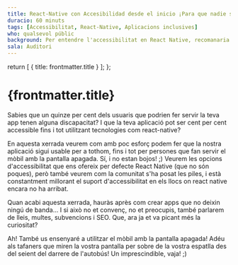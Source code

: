 ```yaml
---
title: React-Native con Accesibilidad desde el inicio ¡Para que nadie se quede sin tocar tu app!
duracio: 60 minuts
tags: [Accessibilitat, React-Native, Aplicacions inclusives]
who: qualsevol públic
background: Per entendre l'accessibilitat en React Native, recomanaria tenir cert nivell en aquesta matèria, però com que ensenyaré altres coses com el maneig de l'app amb lector de pantalla, tampoc és imprescindible. Crec que tothom pot emportar-se alguna cosa d'aquesta xerrada.
sala: Auditori
---
```



  return [
    { title: frontmatter.title }
  ];
};

<Tags tags={frontmatter.tags} sala={frontmatter.sala} />

# {frontmatter.title}

Sabies que un quinze per cent dels usuaris que podrien fer servir la teva app tenen alguna discapacitat? I que la teva aplicació pot ser cent per cent accessible fins i tot utilitzant tecnologies com react-native?

En aquesta xerrada veurem com amb poc esforç podem fer que la nostra aplicació sigui usable per a tothom, fins i tot per persones que fan servir el mòbil amb la pantalla apagada. Sí, i no estan bojos! ;) Veurem les opcions d'accessibilitat que ens ofereix per defecte React Native (que no són poques), però també veurem com la comunitat s'ha posat les piles, i està constantment millorant el suport d'accessibilitat en els llocs on react native encara no ha arribat.

Quan acabi aquesta xerrada, hauràs après com crear apps que no deixin ningú de banda... I si això no et convenç, no et preocupis, també parlarem de lleis, multes, subvencions i SEO. Que, ara ja et va picant més la curiositat?

Ah! També us ensenyaré a utilitzar el mòbil amb la pantalla apagada! Adéu als tafaners que miren la vostra pantalla per sobre de la vostra espatlla des del seient del darrere de l'autobús! Un imprescindible, vaja! ;)